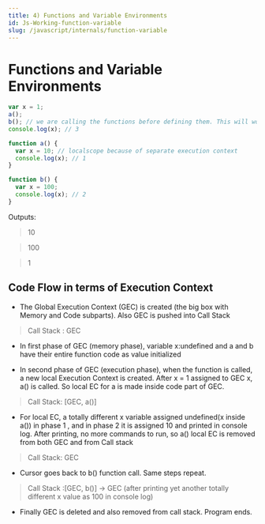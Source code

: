 ```yaml
---
title: 4) Functions and Variable Environments
id: Js-Working-function-variable
slug: /javascript/internals/function-variable
---
```



# Functions and Variable Environments

```js
var x = 1;
a();
b(); // we are calling the functions before defining them. This will work properly, as seen in Hoisting.
console.log(x); // 3

function a() {
  var x = 10; // localscope because of separate execution context
  console.log(x); // 1
}

function b() {
  var x = 100;
  console.log(x); // 2
}
```

Outputs:

> 10

> 100

> 1

## Code Flow in terms of Execution Context

- The Global Execution Context (GEC) is created (the big box with Memory and Code subparts). Also GEC is pushed into Call Stack

> Call Stack : GEC

- In first phase of GEC (memory phase), variable x:undefined and a and b have their entire function code as value initialized

- In second phase of GEC (execution phase), when the function is called, a new local Execution Context is created. After x = 1 assigned to GEC x, a() is called. So local EC for a is made inside code part of GEC.

> Call Stack: [GEC, a()]

- For local EC, a totally different x variable assigned undefined(x inside a()) in phase 1 , and in phase 2 it is assigned 10 and printed in console log. After printing, no more commands to run, so a() local EC is removed from both GEC and from Call stack

> Call Stack: GEC

- Cursor goes back to b() function call. Same steps repeat.

> Call Stack :[GEC, b()] -> GEC (after printing yet another totally different x value as 100 in console log)

- Finally GEC is deleted and also removed from call stack. Program ends.
